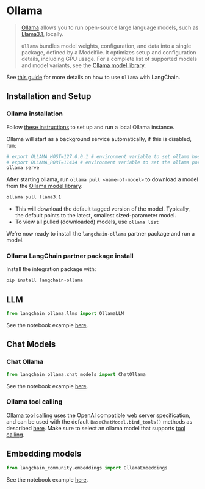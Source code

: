 # Ollama

>[Ollama](https://ollama.com/) allows you to run open-source large language models,
> such as [Llama3.1](https://ai.meta.com/blog/meta-llama-3-1/), locally.
>
>`Ollama` bundles model weights, configuration, and data into a single package, defined by a Modelfile.
>It optimizes setup and configuration details, including GPU usage.
>For a complete list of supported models and model variants, see the [Ollama model library](https://ollama.ai/library).

See [this guide](/docs/how_to/local_llms) for more details
on how to use `Ollama` with LangChain.

## Installation and Setup
### Ollama installation
Follow [these instructions](https://github.com/ollama/ollama?tab=readme-ov-file#ollama)
to set up and run a local Ollama instance.

Ollama will start as a background service automatically, if this is disabled, run:

```bash
# export OLLAMA_HOST=127.0.0.1 # environment variable to set ollama host
# export OLLAMA_PORT=11434 # environment variable to set the ollama port
ollama serve
```

After starting ollama, run `ollama pull <name-of-model>` to download a model from the [Ollama model library](https://ollama.ai/library):

```bash
ollama pull llama3.1
```

- This will download the default tagged version of the model. Typically, the default points to the latest, smallest sized-parameter model.
- To view all pulled (downloaded) models, use `ollama list`

We're now ready to install the `langchain-ollama` partner package and run a model.

### Ollama LangChain partner package install
Install the integration package with:
```bash
pip install langchain-ollama
```
## LLM

```python
from langchain_ollama.llms import OllamaLLM
```

See the notebook example [here](/docs/integrations/llms/ollama).

## Chat Models

### Chat Ollama

```python
from langchain_ollama.chat_models import ChatOllama
```

See the notebook example [here](/docs/integrations/chat/ollama).

### Ollama tool calling
[Ollama tool calling](https://ollama.com/blog/tool-support) uses the
OpenAI compatible web server specification, and can be used with
the default `BaseChatModel.bind_tools()` methods
as described [here](/docs/how_to/tool_calling/).
Make sure to select an ollama model that supports [tool calling](https://ollama.com/search?&c=tools).

## Embedding models

```python
from langchain_community.embeddings import OllamaEmbeddings
```

See the notebook example [here](/docs/integrations/text_embedding/ollama).


